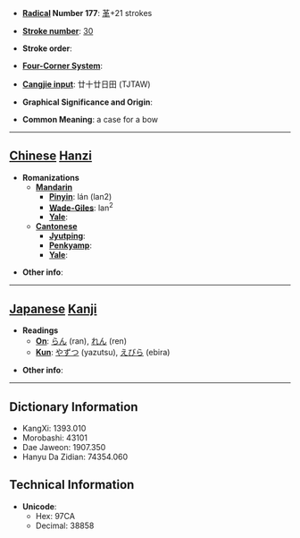 * '''[[Wiktionary:Chinese radical index| Radical]] Number 177''': [[Wiktionary:Chinese radical index 革|革]]+21 strokes

* '''[[Wiktionary:Chinese total strokes index|Stroke number]]''': [[Wiktionary:Chinese total strokes index 30|30]]

* '''Stroke order''': 

* '''[[Wiktionary:Chinese four corner index|Four-Corner System]]''': 

* '''[[Wiktionary:Chinese Cangjie index|Cangjie input]]''': 廿十廿日田 (TJTAW)

* '''Graphical Significance and Origin''': 

* '''Common Meaning''': a case for a bow

----

== [[Chinese]] [[Hanzi]] ==

* '''Romanizations'''
** '''[[Mandarin]]'''
*** '''[[Pinyin]]''': lán (lan2)
*** '''[[Wade-Giles]]''': lan<sup>2</sup>
*** '''[[Yale]]''': 
** '''[[Cantonese]]'''
*** '''[[Jyutping]]''':
*** '''[[Penkyamp]]''': 
*** '''[[Yale]]''': 

* '''Other info''': 

----

== [[Japanese]] [[Kanji]] ==

* '''Readings'''
** '''[[On]]''': [[らん]] (ran), [[れん]] (ren)
** '''[[Kun]]''': [[やずつ]] (yazutsu), [[えびら]] (ebira)

* '''Other info''':  

----

== Dictionary Information ==

* KangXi: 1393.010
* Morobashi: 43101
* Dae Jaweon: 1907.350
* Hanyu Da Zidian: 74354.060

== Technical Information ==

* '''Unicode''':
** Hex: 97CA
** Decimal: 38858